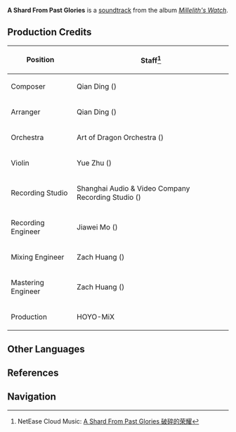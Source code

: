 {{Soundtrack Infobox
|title          =
|image          = Millelith's Watch.png
|album          = Millelith's Watch
|disc           = 2
|number         = 29
|featured       =
|featured2      =
|featured3      =
|featured_disc  =
|featured_disc2 =
|featured_disc3 =
|youtube_id     = 8Z_5KgnqRoQ
|spotify_id     = 0Cq6VQpLZgvZIA4UYOctWa
|played_in      = The Chasm: Underground Mines
|during         = [[Nameless Ruins]], [[Stony Halls]]
|domain         =
|previous       = Decayed in the Darkness
|next           = Ripples of the Past
}}
'''A Shard From Past Glories''' is a [[soundtrack]] from the album ''[[Millelith's Watch]]''.

==Production Credits==
{| class="wikitable" style="text-align:left; height:0.5em"
! Position
! Staff<ref>NetEase Cloud Music: [https://music.163.com/#/song?id=1956543016 A Shard From Past Glories 破碎的荣耀]</ref>
|-
! Composer
| Qian Ding ({{Lang|zh=丁谦|mini=1}})
|-
! Arranger
| Qian Ding ({{Lang|zh=丁谦|mini=1}})
|-
! Orchestra
| Art of Dragon Orchestra ({{Lang|zh=龙之艺交响乐团|mini=1}})
|-
! Violin
| Yue Zhu ({{Lang|zh=朱玥|mini=1}})
|-
! Recording Studio
| Shanghai Audio & Video Company Recording Studio ({{Lang|zh=上海音像公司录音棚|mini=1}})
|-
! Recording Engineer
| Jiawei Mo ({{Lang|zh=莫家伟|mini=1}})
|-
! Mixing Engineer
| Zach Huang ({{Lang|zh=黄巍|mini=1}})
|-
! Mastering Engineer
| Zach Huang ({{Lang|zh=黄巍|mini=1}})
|-
! Production
| HOYO-MiX
|}
<!--
==Videos==
<gallery hideaddbutton="true" captionalign="center">
</gallery>
==Trivia==
-->
==Other Languages==
{{Other Languages
|default_hidden = 1
|en      = A Shard From Past Glories
|zhs     = 破碎的荣耀
|zhs_rm  = Pòsuì de Róngyào
|ja      = 砕け散った誇り
|ja_rm   = Kudakechitta Hokori{{Assumed}}
}}

==References==
{{Reflist}}

==Navigation==
{{Soundtrack Navbox|Millelith's Watch}}